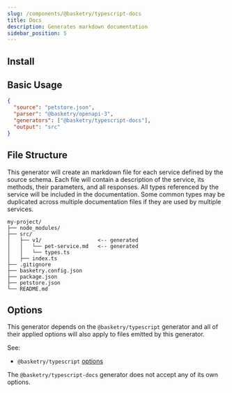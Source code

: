 ```yaml
---
slug: /components/@basketry/typescript-docs
title: Docs
description: Generates markdown documentation
sidebar_position: 5
---
```



## Install

<Install package="@basketry/typescript-docs" />

## Basic Usage

```json title="basketry.config.json"
{
  "source": "petstore.json",
  "parser": "@basketry/openapi-3",
  "generators": ["@basketry/typescript-docs"],
  "output": "src"
}
```

## File Structure

This generator will create an markdown file for each service defined by the source schema. Each file will contain a description of the service, its methods, their parameters, and all responses. All types referenced by the service will be included in the documentation. Some common types may be duplicated across multiple documentation files if they are used by multiple services.

```
my-project/
├── node_modules/
├── src/
│   ├── v1/                  <-- generated
│   │   └── pet-service.md   <-- generated
│   │   └── types.ts
│   ├── index.ts
├── .gitignore
├── basketry.config.json
├── package.json
├── petstore.json
└── README.md
```

## Options

This generator depends on the `@basketry/typescript` generator and all of their applied options will also apply to files emitted by this generator.

See:

- `@basketry/typescript` [options](/docs/components/@basketry/typescript#options)

The `@basketry/typescript-docs` generator does not accept any of its own options.
